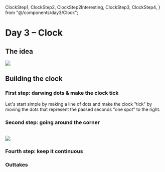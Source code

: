   ClockStep1,
  ClockStep2,
  ClockStep2Interesting,
  ClockStep3,
  ClockStep4,
} from "@/components/day3/Clock";

# Day 3 – Clock

## The idea


<div style={{ display: "flex", justifyContent: "center" }}>
  <Image src={ClockIdeaSketch} />
</div>

## Building the clock

### First step: darwing dots & make the clock tick

Let's start simple by making a line of dots and make the clock "tick" by moving the dots that represent the passed seconds "one spot" to the right.

<ClockStep1 />

### Second step: going around the corner

<br />


<div style={{ display: "flex", justifyContent: "center" }}>
  <Image src={ClockMovement} width={PAGE_CONTENT_WIDTH / 1.5} />
</div>

<ClockStep2 />

[//]: #
[//]: # "### Third step: round and round"
[//]: #
[//]: # "<ClockStep3 />"

### Fourth step: keep it continuous

<ClockStep4 />

### Outtakes

<ClockStep2Interesting />
